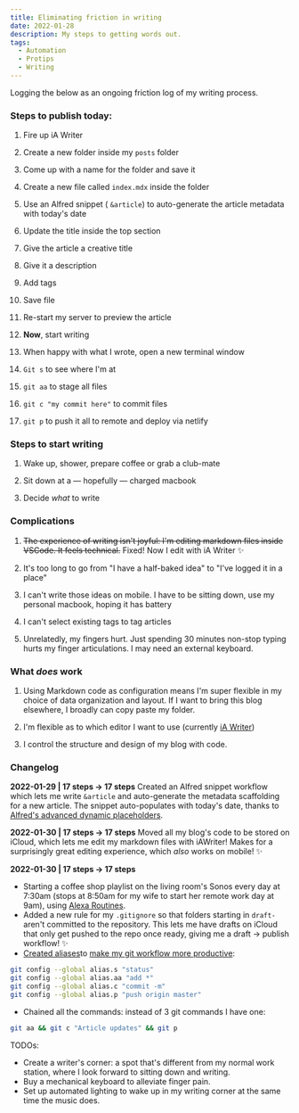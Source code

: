 ```yaml
---
title: Eliminating friction in writing
date: 2022-01-28
description: My steps to getting words out.
tags:
  - Automation
  - Protips
  - Writing
---
```


Logging the below as an ongoing friction log of my writing process.

### Steps to publish today:

1. Fire up iA Writer

1. Create a new folder inside my `posts` folder

1. Come up with a name for the folder and save it

1. Create a new file called `index.mdx` inside the folder

1. Use an Alfred snippet ( `&article`) to auto-generate the article metadata with today's date

1. Update the title inside the top section

1. Give the article a creative title

1. Give it a description

1. Add tags

1. Save file

1. Re-start my server to preview the article

1. **Now**, start writing

1. When happy with what I wrote, open a new terminal window

1. `Git s` to see where I'm at

1. `git aa` to stage all files

1. `git c "my commit here"` to commit files

1. `git p` to push it all to remote and deploy via netlify


### Steps to start writing 

1. Wake up, shower, prepare coffee or grab a club-mate

2. Sit down at a — hopefully — charged macbook 

3. Decide *what* to write 


### Complications

1. ~~The experience of writing isn't joyful: I'm editing markdown files inside VSCode. It feels technical.~~ Fixed! Now I edit with iA Writer ✨

1. It's too long to go from "I have a half-baked idea" to "I've logged it in a place"

1. I can't write those ideas on mobile. I have to be sitting down, use my personal macbook, hoping it has battery

1. I can't select existing tags to tag articles

1. Unrelatedly, my fingers hurt. Just spending 30 minutes non-stop typing hurts my finger articulations. I may need an external keyboard.

### What _does_ work

1. Using Markdown code as configuration means I'm super flexible in my choice of data organization and layout. If I want to bring this blog elsewhere, I broadly can copy paste my folder.

1. I'm flexible as to which editor I want to use (currently [iA Writer](https://ia.net/))

1. I control the structure and design of my blog with code.

### Changelog

**2022-01-29 | 17 steps → 17 steps**
Created an Alfred snippet workflow which lets me write `&article` and auto-generate the metadata scaffolding for a new article. The snippet auto-populates with today's date, thanks to [Alfred's advanced dynamic placeholders](https://www.alfredapp.com/help/workflows/advanced/placeholders/).

**2022-01-30 | 17 steps → 17 steps**
Moved all my blog's code to be stored on iCloud, which lets me edit my markdown files with iAWriter! Makes for a surprisingly great editing experience, which _also_ works on mobile! ✨

**2022-01-30 | 17 steps → 17 steps**
* Starting a coffee shop playlist on the living room's Sonos every day at 7:30am (stops at 8:50am for my wife to start her remote work day at 9am), using [Alexa Routines](https://www.amazon.com/gp/help/customer/display.html?nodeId=202200080). 
* Added a new rule for my `.gitignore` so that folders starting in `draft-` aren't committed to the repository. This lets me have drafts on iCloud that only get pushed to the repo once ready, giving me a draft → publish workflow! ✨
* [Created aliases](http://git-scm.com/docs/git-config#Documentation/git-config.txt-alias)to [make my git workflow more productive](https://snyk.io/blog/10-git-aliases-for-faster-and-productive-git-workflow/):
``` bash
git config --global alias.s "status"
git config --global alias.aa "add *"
git config --global alias.c "commit -m"
git config --global alias.p "push origin master"
```
* Chained all the commands: instead of 3 git commands I have one:
``` bash
git aa && git c "Article updates" && git p
```

TODOs:

* Create a writer's corner: a spot that's different from my normal work station, where I look forward to sitting down and writing. 
* Buy a mechanical keyboard to alleviate finger pain. 
* Set up automated lighting to wake up in my writing corner at the same time the music does. 
